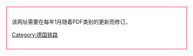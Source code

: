 {{Cite web|url=http://www.deutschebahn.com/file/2202388/data/stationspreisliste__2014.pdf|title=''Stationspreisliste 2014''|format=PDF |publisher=DB Station&Service|date=2013-10-24|accessdate=2014-01-01|language=de}}
<noinclude> 
<div style="margin:1em; padding:1em; border:solid 1px #FF0040; background-color:#FFFFFF">
该网址需要在每年1月随着PDF类别的更新而修订。
[[Category:德国铁路]]
</noinclude>